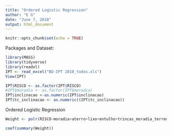 ```yaml
---
title: "Ordered Logistic Regression"
author: "E G"
date: "June 7, 2018"
output: html_document
---
```


```r
knitr::opts_chunk$set(echo = TRUE)
```

Packages and Dataset:
```r
library(MASS)
library(tidyverse)
library(readxl)
IPT <- read_excel("BD-IPT 2010_todos.xls")
View(IPT)
```

```r
IPT$RISCO <- as.factor(IPT$RISCO)
#IPT$moradia <- as.factor(IPT$moradia)
IPT$inclinacao <-as.numeric(IPT$inclinacao)
IPT$tc_inclinacao <- as.numeric((IPT$tc_inclinacao))
```



Ordered Logistic Regression
```r

Weight <- polr(RISCO~moradia+aterro+lixo+entulho+trincas_moradia_terreno + embarrigados + cicatrizes +degraus_abatimento + inclinados + conc_agua_chuva + lancamento_agua_servida + vazamento + fossa + drenagem+ arvores + rasteiras + desmatada + BANANEIRA + EncostaNatural + TaludesCorte, data=IPT, Hess=TRUE)

coef(summary(Weight))

```

